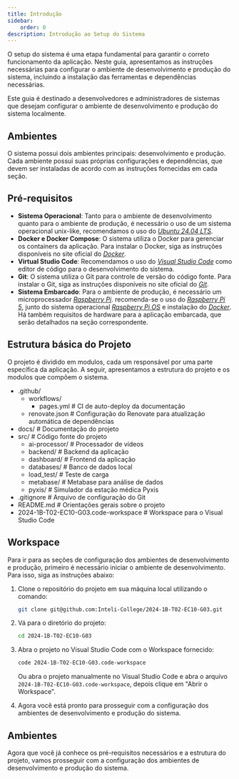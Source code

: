 ```yaml
---
title: Introdução
sidebar:
    order: 0
description: Introdução ao Setup do Sistema
---
```



O setup do sistema é uma etapa fundamental para garantir o correto funcionamento da aplicação. Neste guia, apresentamos as instruções necessárias para configurar o ambiente de desenvolvimento e produção do sistema, incluindo a instalação das ferramentas e dependências necessárias.

<Aside>Este guia é destinado a desenvolvedores e administradores de sistemas que desejam configurar o ambiente de desenvolvimento e produção do sistema localmente.</Aside>

## Ambientes

O sistema possui dois ambientes principais: desenvolvimento e produção. Cada ambiente possui suas próprias configurações e dependências, que devem ser instaladas de acordo com as instruções fornecidas em cada seção.

## Pré-requisitos

-   **Sistema Operacional**: Tanto para o ambiente de desenvolvimento quanto para o ambiente de produção, é necessário o uso de um sistema operacional unix-like, recomendamos o uso do [_Ubuntu 24.04 LTS_](https://ubuntu.com/download/desktop).
-   **Docker e Docker Compose**: O sistema utiliza o Docker para gerenciar os containers da aplicação. Para instalar o Docker, siga as instruções disponíveis no site oficial do [_Docker_](https://docs.docker.com/get-docker/).
-   **Virtual Studio Code**: Recomendamos o uso do [_Visual Studio Code_](https://code.visualstudio.com/) como editor de código para o desenvolvimento do sistema.
-   **Git**: O sistema utiliza o Git para controle de versão do código fonte. Para instalar o Git, siga as instruções disponíveis no site oficial do [_Git_](https://git-scm.com/).
-   **Sistema Embarcado**: Para o ambiente de produção, é necessário um microprocessador [_Raspberry Pi_](https://www.raspberrypi.org/). recomenda-se o uso do [_Raspberry Pi 5_](https://www.raspberrypi.com/products/raspberry-pi-5/), junto do sistema operacional [_Raspberry Pi OS_](https://www.raspberrypi.org/software/) e instalação do [_Docker_](https://docs.docker.com/get-docker/). Há também requisitos de hardware para a aplicação embarcada, que serão detalhados na seção correspondente.

## Estrutura básica do Projeto

O projeto é dividido em modulos, cada um responsável por uma parte específica da aplicação. A seguir, apresentamos a estrutura do projeto e os modulos que compõem o sistema.


<FileTree>

-   .github/
    -   workflows/
        -   pages.yml # CI de auto-deploy da documentação
    -   renovate.json # Configuração do Renovate para atualização automática de dependências
-   docs/ # Documentação do projeto
-   src/ # Código fonte do projeto
    -   ai-processor/ # Processador de vídeos
    -   backend/ # Backend da aplicação
    -   dashboard/ # Frontend da aplicação
    -   databases/ # Banco de dados local
    -   load_test/ # Teste de carga
    -   metabase/ # Metabase para análise de dados
    -   pyxis/ # Simulador da estação médica Pyxis
-   .gitignore # Arquivo de configuração do Git
-   README.md # Orientações gerais sobre o projeto
-   2024-1B-T02-EC10-G03.code-workspace # Workspace para o Visual Studio Code

</FileTree>

## Workspace

Para ir para as seções de configuração dos ambientes de desenvolvimento e produção, primeiro é necessário iniciar o ambiente de desenvolvimento. Para isso, siga as instruções abaixo:


<Steps>

1. Clone o repositório do projeto em sua máquina local utilizando o comando:

    ```bash title="Terminal"
    git clone git@github.com:Inteli-College/2024-1B-T02-EC10-G03.git
    ```

2. Vá para o diretório do projeto:

    ```bash title="Terminal"
    cd 2024-1B-T02-EC10-G03
    ```

3. Abra o projeto no Visual Studio Code com o Workspace fornecido:

    ```bash title="Terminal"
    code 2024-1B-T02-EC10-G03.code-workspace
    ```

    Ou abra o projeto manualmente no Visual Studio Code e abra o arquivo `2024-1B-T02-EC10-G03.code-workspace`, depois clique em "Abrir o Workspace".

4. Agora você está pronto para prosseguir com a configuração dos ambientes de desenvolvimento e produção do sistema.

</Steps>

## Ambientes

Agora que você já conhece os pré-requisitos necessários e a estrutura do projeto, vamos prosseguir com a configuração dos ambientes de desenvolvimento e produção do sistema.


<CardGrid>
	<LinkCard title="Desenvolvimento" description="Configuração do ambiente de desenvolvimento do sistema." href="/2024-1B-T02-EC10-G03/sprint-1/system/setup/development/" />
	<LinkCard title="Produção" description="Configuração do ambiente de produção do sistema." href="/2024-1B-T02-EC10-G03/sprint-1/system/setup/production/" />
</CardGrid>
